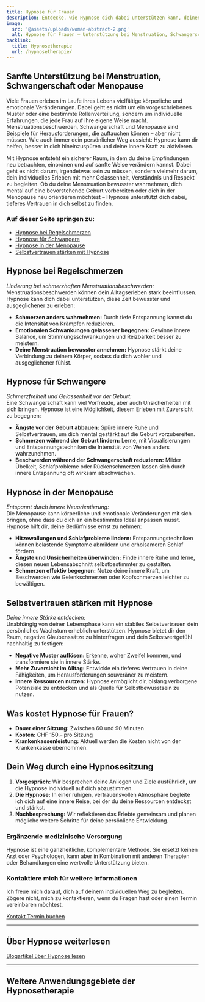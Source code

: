 ```yaml
---
title: Hypnose für Frauen
description: Entdecke, wie Hypnose dich dabei unterstützen kann, deinen Körper und deine Emotionen besser zu verstehen – ob bei Menstruationsbeschwerden, während einer Schwangerschaft oder in der Menopause. Als erfahrene Hypnosetherapeutin in Bern helfe ich dir, Schmerzen zu lindern, Ängste zu überwinden und deine innere Balance zu stärken.
image:
  src: '@assets/uploads/woman-abstract-2.png'
  alt: Hypnose für Frauen – Unterstützung bei Menstruation, Schwangerschaft oder Menopause
backlink:
  title: Hypnosetherapie
  url: /hypnosetherapie/
---
```



<div class="relative">

## Sanfte Unterstützung bei Menstruation, Schwangerschaft oder Menopause

Viele Frauen erleben im Laufe ihres Lebens vielfältige körperliche und emotionale Veränderungen. Dabei geht es nicht um ein vorgeschriebenes Muster oder eine bestimmte Rollenverteilung, sondern um individuelle Erfahrungen, die jede Frau auf ihre eigene Weise macht. Menstruationsbeschwerden, Schwangerschaft und Menopause sind Beispiele für Herausforderungen, die auftauchen können – aber nicht müssen. Wie auch immer dein persönlicher Weg aussieht: Hypnose kann dir helfen, besser in dich hineinzuspüren und deine innere Kraft zu aktivieren.

Mit Hypnose entsteht ein sicherer Raum, in dem du deine Empfindungen neu betrachten, einordnen und auf sanfte Weise verändern kannst. Dabei geht es nicht darum, irgendetwas sein zu müssen, sondern vielmehr darum, dein individuelles Erleben mit mehr Gelassenheit, Verständnis und Respekt zu begleiten. Ob du deine Menstruation bewusster wahrnehmen, dich mental auf eine bevorstehende Geburt vorbereiten oder dich in der Menopause neu orientieren möchtest – Hypnose unterstützt dich dabei, tieferes Vertrauen in dich selbst zu finden.

### Auf dieser Seite springen zu:

- [Hypnose bei Regelschmerzen](#hypnose-bei-regelschmerzen)  
- [Hypnose für Schwangere](#hypnose-fuer-schwangere)  
- [Hypnose in der Menopause](#hypnose-in-der-menopause)  
- [Selbstvertrauen stärken mit Hypnose](#selbstvertrauen-staerken-mit-hypnose)

## Hypnose bei Regelschmerzen

*Linderung bei schmerzhaften Menstruationsbeschwerden:*  
Menstruationsbeschwerden können dein Alltagserleben stark beeinflussen. Hypnose kann dich dabei unterstützen, diese Zeit bewusster und ausgeglichener zu erleben:

- **Schmerzen anders wahrnehmen:** Durch tiefe Entspannung kannst du die Intensität von Krämpfen reduzieren.  
- **Emotionalen Schwankungen gelassener begegnen:** Gewinne innere Balance, um Stimmungsschwankungen und Reizbarkeit besser zu meistern.  
- **Deine Menstruation bewusster annehmen:** Hypnose stärkt deine Verbindung zu deinem Körper, sodass du dich wohler und ausgeglichener fühlst.

## Hypnose für Schwangere

*Schmerzfreiheit und Gelassenheit vor der Geburt:*  
Eine Schwangerschaft kann viel Vorfreude, aber auch Unsicherheiten mit sich bringen. Hypnose ist eine Möglichkeit, diesem Erleben mit Zuversicht zu begegnen:

- **Ängste vor der Geburt abbauen:** Spüre innere Ruhe und Selbstvertrauen, um dich mental gestärkt auf die Geburt vorzubereiten.  
- **Schmerzen während der Geburt lindern:** Lerne, mit Visualisierungen und Entspannungstechniken die Intensität von Wehen anders wahrzunehmen.  
- **Beschwerden während der Schwangerschaft reduzieren:** Milder Übelkeit, Schlafprobleme oder Rückenschmerzen lassen sich durch innere Entspannung oft wirksam abschwächen.

## Hypnose in der Menopause

*Entspannt durch innere Neuorientierung:*  
Die Menopause kann körperliche und emotionale Veränderungen mit sich bringen, ohne dass du dich an ein bestimmtes Ideal anpassen musst. Hypnose hilft dir, deine Bedürfnisse ernst zu nehmen:

- **Hitzewallungen und Schlafprobleme lindern:** Entspannungstechniken können belastende Symptome abmildern und erholsameren Schlaf fördern.  
- **Ängste und Unsicherheiten überwinden:** Finde innere Ruhe und lerne, diesen neuen Lebensabschnitt selbstbestimmter zu gestalten.  
- **Schmerzen effektiv begegnen:** Nutze deine innere Kraft, um Beschwerden wie Gelenkschmerzen oder Kopfschmerzen leichter zu bewältigen.

## Selbstvertrauen stärken mit Hypnose

*Deine innere Stärke entdecken:*  
Unabhängig von deiner Lebensphase kann ein stabiles Selbstvertrauen dein persönliches Wachstum erheblich unterstützen. Hypnose bietet dir den Raum, negative Glaubenssätze zu hinterfragen und dein Selbstwertgefühl nachhaltig zu festigen:

- **Negative Muster auflösen:** Erkenne, woher Zweifel kommen, und transformiere sie in innere Stärke.  
- **Mehr Zuversicht im Alltag:** Entwickle ein tieferes Vertrauen in deine Fähigkeiten, um Herausforderungen souveräner zu meistern.  
- **Innere Ressourcen nutzen:** Hypnose ermöglicht dir, bislang verborgene Potenziale zu entdecken und als Quelle für Selbstbewusstsein zu nutzen.

## Was kostet Hypnose für Frauen?

- **Dauer einer Sitzung:** Zwischen 60 und 90 Minuten  
- **Kosten:** CHF 150.– pro Sitzung  
- **Krankenkassenleistung:** Aktuell werden die Kosten nicht von der Krankenkasse übernommen.

## Dein Weg durch eine Hypnosesitzung

1. **Vorgespräch:** Wir besprechen deine Anliegen und Ziele ausführlich, um die Hypnose individuell auf dich abzustimmen.  
2. **Die Hypnose:** In einer ruhigen, vertrauensvollen Atmosphäre begleite ich dich auf eine innere Reise, bei der du deine Ressourcen entdeckst und stärkst.  
3. **Nachbesprechung:** Wir reflektieren das Erlebte gemeinsam und planen mögliche weitere Schritte für deine persönliche Entwicklung.

### Ergänzende medizinische Versorgung

Hypnose ist eine ganzheitliche, komplementäre Methode. Sie ersetzt keinen Arzt oder Psychologen, kann aber in Kombination mit anderen Therapien oder Behandlungen eine wertvolle Unterstützung bieten.

### Kontaktiere mich für weitere Informationen

Ich freue mich darauf, dich auf deinem individuellen Weg zu begleiten. Zögere nicht, mich zu kontaktieren, wenn du Fragen hast oder einen Termin vereinbaren möchtest.

</div>

<div class="flex flex-wrap gap-4">
  <a data-umami-event="Hypnose für Frauen – Button Kontakt" href="/kontakt/" class="inline-flex items-center justify-center px-6 py-3 text-base leading-tight font-bold text-red-600 bg-transparent border border-red-600 rounded-full transition hover:bg-red-500 hover:text-red-50 no-underline">
    <span>Kontakt</span>
  </a>
  <a
    data-umami-event="Open Calendly – Hypnose für Frauen"
    href="/termin/"
    class="inline-flex no-prose items-center justify-center px-6 py-3 text-base leading-tight font-bold text-white bg-red-600 border border-red-600 rounded-full transition hover:bg-red-500 hover:text-red-50 no-underline"
  >
    <span>Termin buchen</span>
  </a>
</div>

<hr class="border-gray-400" />
<h2 class="text-balance">Über Hypnose weiterlesen</h2>
<a href="/tags/hypnose/" class="inline-flex items-center justify-center px-6 py-3 text-base leading-tight font-bold text-red-700 bg-transparent border border-red-600 rounded-full transition hover:bg-red-500 hover:text-red-50 no-underline">
    <span class="">Blogartikel über Hypnose lesen</span>
</a>

<hr class="border-gray-400" />

## Weitere Anwendungsgebiete der Hypnosetherapie

<SubPages id="hypnotherapy" exclude="/hypnosetherapie/hypnose-fuer-frauen/" columns={3} />
